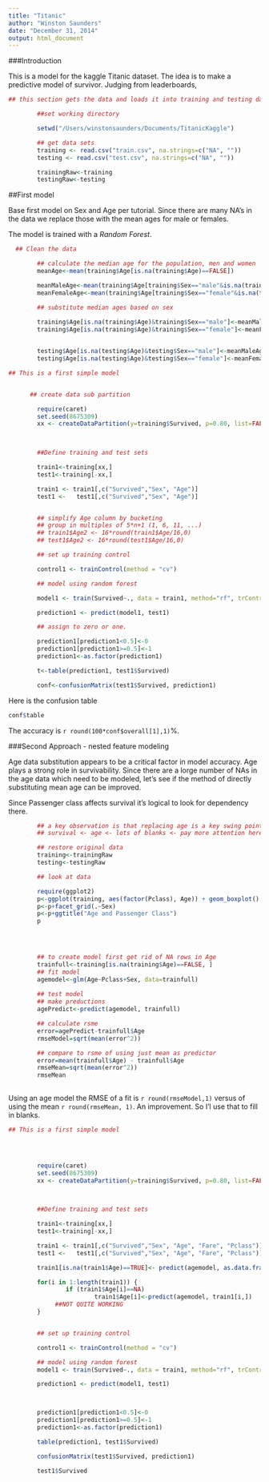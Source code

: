 ```yaml
---
title: "Titanic"
author: "Winston Saunders"
date: "December 31, 2014"
output: html_document
---
```


###Introduction

This is a model for the kaggle Titanic dataset. The idea is to make a predictive model of survivor. Judging from leaderboards, 


```r

## this section gets the data and loads it into training and testing data files

        ##set working directory

        setwd("/Users/winstonsaunders/Documents/TitanicKaggle")

        ## get data sets
        training <- read.csv("train.csv", na.strings=c("NA", ""))
        testing <- read.csv("test.csv", na.strings=c("NA", ""))

        trainingRaw<-training
        testingRaw<-testing

```

##First model 

Base first model on Sex and Age per tutorial. Since there are many NA's in the data we replace those with the mean ages for male or females.  
  
The model is trained with a _Random Forest_. 

```r

  ## Clean the data

        ## calculate the median age for the population, men and women
        meanAge<-mean(training$Age[is.na(training$Age)==FALSE])

        meanMaleAge<-mean(training$Age[training$Sex=="male"&is.na(training$Age)==FALSE])
        meanFemaleAge<-mean(training$Age[training$Sex=="female"&is.na(training$Age)==FALSE])

        ## substitute median ages based on sex
        
        training$Age[is.na(training$Age)&training$Sex=="male"]<-meanMaleAge
        training$Age[is.na(training$Age)&training$Sex=="female"]<-meanFemaleAge


        testing$Age[is.na(testing$Age)&testing$Sex=="male"]<-meanMaleAge
        testing$Age[is.na(testing$Age)&testing$Sex=="female"]<-meanFemaleAge


```

```r

## This is a first simple model


      ## create data sub partition

        require(caret)
        set.seed(8675309)
        xx <- createDataPartition(y=training$Survived, p=0.80, list=FALSE)
   


        ##Define training and test sets

        train1<-training[xx,]
        test1<-training[-xx,]

        train1 <- train1[,c("Survived","Sex", "Age")]
        test1 <-   test1[,c("Survived","Sex", "Age")]


        ## simplify Age column by bucketing
        ## group in multiples of 5*n+1 (1, 6, 11, ...)
        ## train1$Age2 <- 16*round(train1$Age/16,0)
        ## test1$Age2 <- 16*round(test1$Age/16,0)

        ## set up training control

        control1 <- trainControl(method = "cv")

        ## model using random forest

        model1 <- train(Survived~., data = train1, method="rf", trControl = control1, prox=FALSE)

        prediction1 <- predict(model1, test1)

        ## assign to zero or one. 

        prediction1[prediction1<0.5]<-0
        prediction1[prediction1>=0.5]<-1
        prediction1<-as.factor(prediction1)

        t<-table(prediction1, test1$Survived)

        conf<-confusionMatrix(test1$Survived, prediction1)


```

Here is the confusion table

```r
conf$table
```
 
The accuracy is `r round(100*conf$overall[1],1)`%.

###Second Approach - nested feature modeling

Age data substitution appears to be a critical factor in model accuracy. Age plays a strong role in survivability. Since there are a lorge number of NAs in the age data which need to be modeled, let's see if the method of directly substituting mean age can be improved.  

Since Passenger class affects survival it's logical to look for dependency there. 


```r

        ## a key observation is that replacing age is a key swing point.
        ## survival <- age <- lots of blanks <- pay more attention here

        ## restore original data
        training<-trainingRaw
        testing<-testingRaw

        ## look at data

        require(ggplot2)
        p<-ggplot(training, aes(factor(Pclass), Age)) + geom_boxplot()
        p<-p+facet_grid(.~Sex)
        p<-p+ggtitle("Age and Passenger Class")
        p


        

```

```r

        ## to create model first get rid of NA rows in Age
        trainfull<-training[is.na(training$Age)==FALSE, ]
        ## fit model 
        agemodel<-glm(Age~Pclass+Sex, data=trainfull)
        
        ## test model
        ## make preductions
        agePredict<-predict(agemodel, trainfull)

        ## calculate rsme
        error=agePredict-trainfull$Age
        rmseModel=sqrt(mean(error^2))

        ## compare to rsme of using just mean as predictor
        error=mean(trainfull$Age) - trainfull$Age
        rmseMean=sqrt(mean(error^2))
        rmseMean
        

```

Using an age model the RMSE of a fit is `r round(rmseModel,1)` versus of using the mean `r round(rmseMean, 1)`. An improvement. So I'l use that to fill in blanks.


```r

## This is a first simple model


       

        require(caret)
        set.seed(8675309)
        xx <- createDataPartition(y=training$Survived, p=0.80, list=FALSE)
   


        ##Define training and test sets

        train1<-training[xx,]
        test1<-training[-xx,]

        train1 <- train1[,c("Survived","Sex", "Age", "Fare", "Pclass")]
        test1 <-   test1[,c("Survived","Sex", "Age", "Fare", "Pclass")]

        train1[is.na(train1$Age)==TRUE]<- predict(agemodel, as.data.frame(train1$Pclass, train1$Sex ))

        for(i in 1:length(train1)) {
                if (train1$Age[i]==NA)  
                        train1$Age[i]<-predict(agemodel, train1[i,])
             ##NOT QUITE WORKING   
        }


        ## set up training control

        control1 <- trainControl(method = "cv")

        ## model using random forest
        model1 <- train(Survived~., data = train1, method="rf", trControl = control1, prox=FALSE)

        prediction1 <- predict(model1, test1)



        prediction1[prediction1<0.5]<-0
        prediction1[prediction1>=0.5]<-1
        prediction1<-as.factor(prediction1)

        table(prediction1, test1$Survived)

        confusionMatrix(test1$Survived, prediction1)

        test1$Survived

```

